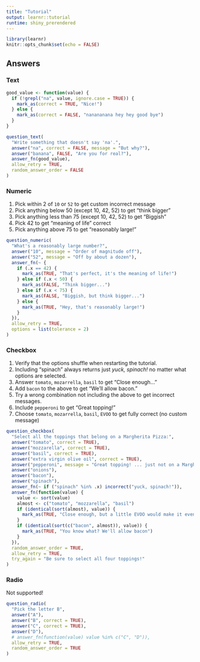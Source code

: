 ```yaml
---
title: "Tutorial"
output: learnr::tutorial
runtime: shiny_prerendered
---
```


```r
library(learnr)
knitr::opts_chunk$set(echo = FALSE)
```


## Answers

### Text

```r
good_value <- function(value) {
  if (!grepl("na", value, ignore.case = TRUE)) {
    mark_as(correct = TRUE, "Nice!")
  } else {
    mark_as(correct = FALSE, "nanananana hey hey good bye")
  }
}

question_text(
  "Write something that doesn't say 'na'.",
  answer("na", correct = FALSE, message = "But why?"),
  answer("banana", FALSE, "Are you for real?"),
  answer_fn(good_value),
  allow_retry = TRUE,
  random_answer_order = FALSE
)
```

### Numeric

1. Pick within 2 of `10` or `52` to get custom incorrect message
1. Pick anything below 50 (except 10, 42, 52) to get "think bigger"
1. Pick anything less than 75 (except 10, 42, 52)  to get "Biggish"
1. Pick 42 to get "meaning of life" correct
1. Pick anything above 75 to get "reasonably large!"

```r
question_numeric(
  "What's a reasonably large number?",
  answer("10", message = "Order of magnitude off"),
  answer("52", message = "Off by about a dozen"),
  answer_fn(~ {
    if (.x == 42) {
      mark_as(TRUE, "That's perfect, it's the meaning of life!")
    } else if (.x < 50) {
      mark_as(FALSE, "Think bigger...")
    } else if (.x < 75) {
      mark_as(FALSE, "Biggish, but think bigger...")
    } else {
      mark_as(TRUE, "Hey, that's reasonably large!")
    }
  }),
  allow_retry = TRUE,
  options = list(tolerance = 2)
)
```

### Checkbox

1. Verify that the options shuffle when restarting the tutorial.
1. Including "spinach" always returns just *yuck, spinach!* no matter what options are selected.
1. Answer `tomato`, `mozarrella`, `basil` to get "Close enough..."
1. Add `bacon` to the above to get "We'll allow bacon."
1. Try a wrong combination not including the above to get incorrect messages.
1. Include `pepperoni` to get "Great topping!"
1. Choose `tomato`, `mozarrella`, `basil`, `EVOO` to get fully correct (no custom message)

```r
question_checkbox(
  "Select all the toppings that belong on a Margherita Pizza:",
  answer("tomato", correct = TRUE),
  answer("mozzarella", correct = TRUE),
  answer("basil", correct = TRUE),
  answer("extra virgin olive oil", correct = TRUE),
  answer("pepperoni", message = "Great topping! ... just not on a Margherita Pizza"),
  answer("onions"),
  answer("bacon"),
  answer("spinach"),
  answer_fn(~ if ("spinach" %in% .x) incorrect("yuck, spinach!")),
  answer_fn(function(value) {
    value <- sort(value)
    almost <- c("tomato", "mozzarella", "basil")
    if (identical(sort(almost), value)) {
      mark_as(TRUE, "Close enough, but a little EVOO would make it even better.")
    }
    if (identical(sort(c("bacon", almost)), value)) {
      mark_as(TRUE, "You know what? We'll allow bacon")
    }
  }),
  random_answer_order = TRUE,
  allow_retry = TRUE,
  try_again = "Be sure to select all four toppings!"
)
```

### Radio

Not supported!

```r
question_radio(
  "Pick the letter B",
  answer("A"),
  answer("B", correct = TRUE),
  answer("C", correct = TRUE),
  answer("D"),
  # answer_fn(function(value) value %in% c("C", "D")),
  allow_retry = TRUE,
  random_answer_order = TRUE
)
```
